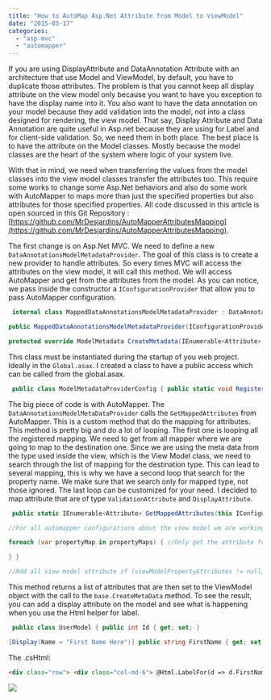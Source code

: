 ```yaml
---
title: "How to AutoMap Asp.Net Attribute from Model to ViewModel"
date: "2015-03-17"
categories: 
  - "asp-mvc"
  - "automapper"
---
```


If you are using DisplayAttribute and DataAnnotation Attribute with an architecture that use Model and ViewModel, by default, you have to duplicate those attributes. The problem is that you cannot keep all display attribute on the view model only because you want to have you exception to have the display name into it. You also want to have the data annotation on your model because they add validation into the model, not into a class designed for rendering, the view model. That say, Display Attribute and Data Annotation are quite useful in Asp.net because they are using for Label and for client-side validation. So, we need them in both place. The best place is to have the attribute on the Model classes. Mostly because the model classes are the heart of the system where logic of your system live.

With that in mind, we need when transferring the values from the model classes into the view model classes transfer the attributes too. This require some works to change some Asp.Net behaviors and also do some work with AutoMapper to maps more than just the specified properties but also attributes for those specified properties. All code discussed in this article is open sourced in this Git Repository : [https://github.com/MrDesjardins/AutoMapperAttributesMapping](https://github.com/MrDesjardins/AutoMapperAttributesMapping).

The first change is on Asp.Net MVC. We need to define a new `DataAnnotationsModelMetadataProvider`. The goal of this class is to create a new provider to handle attributes. So every times MVC will access the attributes on the view model, it will call this method. We will access AutoMapper and get from the attributes from the model. As you can notice, we pass inside the constructor a `IConfigurationProvider` that allow you to pass AutoMapper configuration. 

```csharp
 internal class MappedDataAnnotationsModelMetadataProvider : DataAnnotationsModelMetadataProvider { private readonly IConfigurationProvider mapper;

public MappedDataAnnotationsModelMetadataProvider(IConfigurationProvider mapper) { this.mapper = mapper; }

protected override ModelMetadata CreateMetadata(IEnumerable<Attribute> attributes, Type containerType, Func<object> modelAccessor, Type modelType, string propertyName) { var mappedAttributes = containerType == null ? attributes : mapper.GetMappedAttributes(containerType, propertyName, attributes).ToArray(); var modelMetadata = base.CreateMetadata(mappedAttributes, containerType, modelAccessor, modelType, propertyName); return modelMetadata; } } 
```

This class must be instantiated during the startup of you web project. Ideally in the `Global.asax`. I created a class to have a public access which can be called from the global.asax. 

```csharp
 public class ModelMetadataProviderConfig { public static void RegisterModelMetadataProvider() { ModelMetadataProviders.Current = new MappedDataAnnotationsModelMetadataProvider(Mapper.Engine.ConfigurationProvider); } } 
```

The big piece of code is with AutoMapper. The `DataAnnotationsModelMetaDataProvider` calls the `GetMappedAttributes` from AutoMapper. This is a custom method that do the mapping for attributes. This method is pretty big and do a lot of looping. The first one is looping all the registered mapping. We need to get from all mapper where we are going to map to the destination one. Since we are using the meta data from the type used inside the view, which is the View Model class, we need to search through the list of mapping for the destination type. This can lead to several mapping, this is why we have a second loop that search for the property name. We make sure that we search only for mapped type, not those ignored. The last loop can be customized for your need. I decided to map attribute that are of type `ValidationAttribute` and `DisplayAttribute`.


```csharp
 public static IEnumerable<Attribute> GetMappedAttributes(this IConfigurationProvider mapper, Type viewModelType, string viewModelPropertyName, IEnumerable<Attribute> viewModelPropertyAttributes) { if (viewModelType == null) throw new ArgumentNullException("viewModelType");

//For all automapper configurations about the view model we are working with foreach (var typeMap in mapper.GetAllTypeMaps() .Where(i => i.DestinationType == viewModelType)) { //Get the properties from the model we found from automapper var propertyMaps = typeMap.GetPropertyMaps() .Where(propertyMap => !propertyMap.IsIgnored() && propertyMap.SourceMember != null) .Where(propertyMap => propertyMap.DestinationProperty.Name == viewModelPropertyName);

foreach (var propertyMap in propertyMaps) { //Only get the attribute from the model if the view model does not define it foreach (Attribute attribute in propertyMap.SourceMember.GetCustomAttributes(typeof(ValidationAttribute), true)) { if (!viewModelPropertyAttributes.Any(i => i.GetType().IsInstanceOfType(attribute) || attribute.GetType().IsInstanceOfType(i))) yield return attribute; } //Only get the attribute from the model if the view model does not define it foreach (Attribute attribute in propertyMap.SourceMember.GetCustomAttributes(typeof(DisplayAttribute), true)) { if (!viewModelPropertyAttributes.Any(i => i.GetType() == attribute.GetType())) yield return attribute; }

} }

//Add all view model attribute if (viewModelPropertyAttributes != null) { foreach (var attribute in viewModelPropertyAttributes) { yield return attribute; } } } 
```

This method returns a list of attributes that are then set to the ViewModel object with the call to the `base.CreateMetaData` method. To see the result, you can add a display attribute on the model and see what is happening when you use the Html helper for label.

```csharp
 public class UserModel { public int Id { get; set; }

[Display(Name = "First Name Here")] public string FirstName { get; set; } public string LastName { get; set; } } public class UserViewModel { public int Id { get; set; } public string FirstName { get; set; } public string LastName { get; set; } } 
``` 
The .csHtml: 

```html  
<div class="row"> <div class="col-md-6"> @Html.LabelFor(d => d.FirstName) @Html.TextBoxFor(d => d.FirstName) </div> <div class="col-md-6"> @Html.LabelFor(d => d.LastName) @Html.TextBoxFor(d => d.LastName) </div> </div> 
``` 

![](/images/blog/Display.png)
